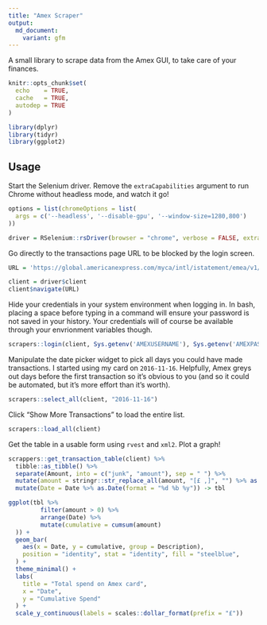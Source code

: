 ```yaml
---
title: "Amex Scraper"
output:
  md_document:
    variant: gfm
---
```


A small library to scrape data from the Amex GUI, to take care of your finances.

```r
knitr::opts_chunk$set(
  echo    = TRUE, 
  cache   = TRUE, 
  autodep = TRUE
)

library(dplyr)
library(tidyr)
library(ggplot2)
```

## Usage

Start the Selenium driver. Remove the `extraCapabilities` argument to run Chrome without headless mode, and watch it go!

```r
options = list(chromeOptions = list(
  args = c('--headless', '--disable-gpu', '--window-size=1280,800')
))

driver = RSelenium::rsDriver(browser = "chrome", verbose = FALSE, extraCapabilities = options)
```

Go directly to the transactions page URL to be blocked by the login screen.  

```r
URL = 'https://global.americanexpress.com/myca/intl/istatement/emea/v1/statement.do?Face=en_GB&method=displayStatement&sorted_index=0&BPIndex=0#/'

client = driver$client
client$navigate(URL)
```

Hide your credentials in your system environment when logging in. In bash, placing a space before typing in a command will ensure your password is not saved in your history. Your credentials will of course be available through your envrionment variables though. 

```r
scrapers::login(client, Sys.getenv('AMEXUSERNAME'), Sys.getenv('AMEXPASSWORD'))
```

Manipulate the date picker widget to pick all days you could have made transactions. I started using my card on `2016-11-16`. Helpfully, Amex greys out days before the first transaction so it's obvious to you (and so it could be automated, but it's more effort than it's worth).

```r
scrapers::select_all(client, "2016-11-16")
```

Click "Show More Transactions" to load the entire list.

```r
scrapers::load_all(client)
```

Get the table in a usable form using `rvest` and `xml2`. Plot a graph!

```r
scrappers::get_transaction_table(client) %>%
  tibble::as_tibble() %>% 
  separate(Amount, into = c("junk", "amount"), sep = " ") %>%
  mutate(amount = stringr::str_replace_all(amount, "[£ ,]", "") %>% as.numeric()) %>%
  mutate(Date = Date %>% as.Date(format = "%d %b %y")) -> tbl
```

```r
ggplot(tbl %>% 
         filter(amount > 0) %>% 
         arrange(Date) %>% 
         mutate(cumulative = cumsum(amount)
  )) +
  geom_bar(
    aes(x = Date, y = cumulative, group = Description),
    position = "identity", stat = "identity", fill = "steelblue",
  ) +
  theme_minimal() +
  labs(
    title = "Total spend on Amex card",
    x = "Date", 
    y = "Cumulative Spend"
  ) +
  scale_y_continuous(labels = scales::dollar_format(prefix = "£"))
```
